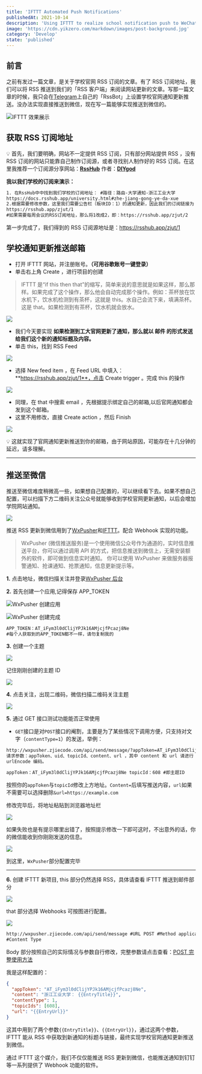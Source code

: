 ```yaml
---
title: 'IFTTT Automated Push Notifications'
publishedAt: 2021-10-14
description: 'Using IFTTT to realize school notification push to WeChat, email, etc.'
image: 'https://cdn.yikzero.com/markdown/images/post-background.jpg'
category: 'Develop'
state: 'published'
---
```


## 前言

之前有发过一篇文章，是关于学校官网 RSS 订阅的文章。有了 RSS 订阅地址，我们可以将 RSS 推送到我们的「RSS 客户端」来阅读网站更新的文章。写那一篇文章的时候，我只会在[Telegram](https://telegram.org/)上自己的「RssBot」上设置学校官网通知更新推送。没办法实现直接推送到微信，现在写一篇能够实现推送到微信的。

![IFTTT 效果展示](https://cdn.yikzero.com/markdown/images/202311081017596.jpeg)

## 获取 RSS 订阅地址

💡 首先，我们要明确，网站不一定提供 RSS 订阅，只有部分网站提供 RSS ，没有 RSS 订阅的网站只能靠自己制作订阅源，或者寻找别人制作好的 RSS 订阅。在这里我推荐一个订阅源分享网站：**[RssHub](https://docs.rsshub.app/)** 作者：**[DIYgod](https://github.com/DIYgod)**

**我以我们学校的订阅来演示：**

```html
1. 在RssHub中中找到我们学校的订阅地址： #路径：路由-大学通知-浙江工业大学
https://docs.rsshub.app/university.html#zhe-jiang-gong-ye-da-xue
2.根据需要修改参数，这里我们需要公告栏（板块ID：1）的通知更新，因此我们的订阅链接为：
https://rsshub.app/zjut/1
#如果需要每周会议的RSS订阅地址，那么将1改成2，即：https://rsshub.app/zjut/2
```

第一步完成了，我们得到的 RSS 订阅源地址是：https://rsshub.app/zjut/1

## 学校通知更新推送邮箱

- 打开 IFTTT 网站，并注册账号。**（可用谷歌账号一键登录）**
- 单击右上角 Create ，进行项目的创建

> IFTTT 是“if this then that”的缩写，简单来说的意思就是如果这样，那么那样。如果完成了这个操作，那么他会自动完成那个操作。例如：茶杯放在饮水机下，饮水机检测到有茶杯，这就是 this。水自己会流下来，填满茶杯。这是 that。如果检测到有茶杯，饮水机就会放水。

![](https://cdn.yikzero.com/markdown/images/202311081023660.png)

- 我们今天要实现 **如果检测到工大官网更新了通知，那么就以 邮件 的形式发送给我们这个新的通知标题及内容。**
- 单击 this，找到 RSS Feed

![](https://cdn.yikzero.com/markdown/images/202311081027922.png)

- 选择 New feed item ，在 Feed URL 中填入：**https://rsshub.app/zjut/1**，点击 Create trigger 。完成 this 的操作

![](https://cdn.yikzero.com/markdown/images/202311081029853.png)

- 同理，在 that 中搜索 email ，先根据提示绑定自己的邮箱,以后官网通知都会发到这个邮箱。
- 这里不用修改，直接 Create action ，然后 Finish

![](https://cdn.yikzero.com/markdown/images/202311081029804.png)

💡 这就实现了官网通知更新推送到你的邮箱，由于网站原因，可能存在十几分钟的延迟，请多理解。

---

## 推送至微信

推送至微信难度稍微高一些，如果想自己配置的，可以继续看下去。如果不想自己配置，可以扫描下方二维码关注公众号就能够收到学校官网更新通知，以后会增加学院网站通知。

![](https://cdn.yikzero.com/markdown/images/20231108112204.png)

推送 RSS 更新到微信用到了[WxPusher](http://wxpusher.zjiecode.com/docs/#/)和[IFTTT](https://ifttt.com/)。配合 Webhook 实现的功能。

> WxPusher (微信推送服务)是一个使用微信公众号作为通道的，实时信息推送平台，你可以通过调用 API 的方式，把信息推送到微信上，无需安装额外的软件，即可做到信息实时通知。 你可以使用 WxPusher 来做服务器报警通知、抢课通知、抢票通知，信息更新提示等。

**1.** 点击地址，微信扫描关注并登录[WxPusher 后台](http://wxpusher.zjiecode.com/admin)

**2.** 首先创建一个应用,记得保存 APP_TOKEN

![WxPusher 创建应用](https://cdn.yikzero.com/markdown/images/202311081031936.png)

![WxPusher 创建完成](https://cdn.yikzero.com/markdown/images/202311081031070.png)

```html
APP_TOKEN：AT_iFym3l0dClijYPJk16AMjcjfPcazj8Ne
#每个人获取到的APP_TOKEN都不一样，请勿复制我的
```

**3.** 创建一个主题

![](https://cdn.yikzero.com/markdown/images/202311081124096.png)

记住刚刚创建的主题 ID

![](https://cdn.yikzero.com/markdown/images/202311081125242.png)

**4.** 点击关注，出现二维码，微信扫描二维码关注主题

![](https://cdn.yikzero.com/markdown/images/202311081126488.png)

**5.** 通过 GET 接口测试功能能否正常使用

- `GET`接口是对`POST`接口的阉割，主要是为了某些情况下调用方便，只支持对文字（`contentType=1`）的发送，举例：

```html
http://wxpusher.zjiecode.com/api/send/message/?appToken=AT_iFym3l0dClijYPJk16AMjcjfPcazj8Ne&content=Zero测试&topicId=608&url=https://example.com
请求参数：appToken、uid、topicId、content、url ，其中 content 和 url 请进行
urlEncode 编码。
```

```html
appToken：AT_iFym3l0dClijYPJk16AMjcjfPcazj8Ne topicId：608 #即主题ID
```

按照你的`appToken`与`topicId`修改上方地址。`Content=`后填写推送内容，`url`如果不需要可以选择删除`&url=https://example.com`

修改完毕后，将地址粘贴到浏览器地址栏

![](https://cdn.yikzero.com/markdown/images/202311081127922.png)

如果失败也是有提示哪里出错了，按照提示修改一下即可这时，不出意外的话，你的微信能收到你刚刚发送的信息。

![](https://cdn.yikzero.com/markdown/images/202311081128088.jpg)

到这里，`WxPusher`部分配置完毕

---

**6.** 创建 IFTTT 新项目, this 部分仍然选择 RSS，具体请查看 IFTTT 推送到邮件部分

![](https://cdn.yikzero.com/markdown/images/202311081129746.png)

that 部分选择 Webhooks 可按图进行配置。

![](https://cdn.yikzero.com/markdown/images/202311081129811.png)

```html
http://wxpusher.zjiecode.com/api/send/message #URL POST #Method application/json
#Content Type
```

Body 部分按照自己的实际情况与参数自行修改，完整参数请点击查看：[POST 完整使用方法](http://wxpusher.zjiecode.com/docs/#/?id=http%e8%b0%83%e7%94%a8#/?id=http%e8%b0%83%e7%94%a8#/?id=http%e8%b0%83%e7%94%a8)

我是这样配置的：

```json
{
  "appToken": "AT_iFym3l0dClijYPJk16AMjcjfPcazj8Ne",
  "content": "浙江工业大学： {{EntryTitle}}",
  "contentType": 1,
  "topicIds": [608],
  "url": "{{EntryUrl}}"
}
```

这其中用到了两个参数`{{EntryTitle}}`、`{{EntryUrl}}`，通过这两个参数，IFTTT 能从 RSS 中获取到新通知的标题与链接，最终实现学校官网通知更新推送到微信。

通过 IFTTT 这个媒介，我们不仅仅能推送 RSS 更新到微信，也能推送通知到钉钉等一系列提供了 Webhook 功能的软件。
